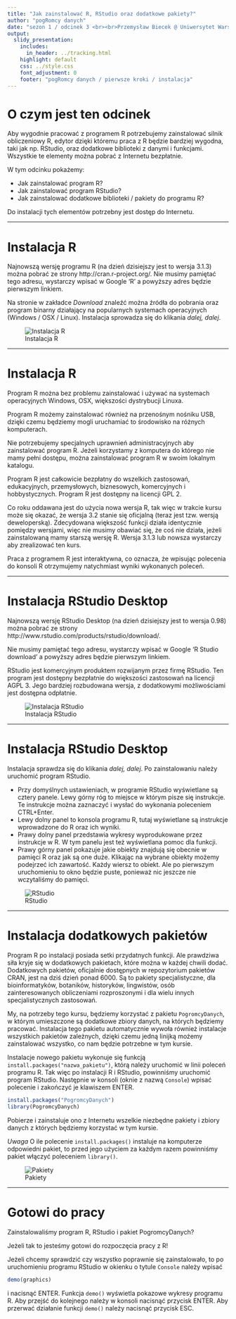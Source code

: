 ```yaml
---
title: "Jak zainstalować R, RStudio oraz dodatkowe pakiety?"
author: "pogRomcy danych"
date: "sezon 1 / odcinek 3 <br><br>Przemysław Biecek @ Uniwersytet Warszawski<br><br>Naciśnij `A` by zamienić slajdy na ciągły tekst. <br> Naciśnij `T` by wyświetlić spis treści."
output:
  slidy_presentation:
    includes:
      in_header: ../tracking.html
    highlight: default
    css: ../style.css
    font_adjustment: 0
    footer: "pogRomcy danych / pierwsze kroki / instalacja"
---
```


# O czym jest ten odcinek

Aby wygodnie pracować z programem R potrzebujemy zainstalować silnik obliczeniowy R, edytor dzięki któremu praca z R będzie bardziej wygodna, taki jak np. RStudio, oraz dodatkowe biblioteki z danymi i funkcjami. Wszystkie te elementy można pobrać z Internetu bezpłatnie.

W tym odcinku pokażemy:

- Jak zainstalować program R?
- Jak zainstalować program RStudio?
- Jak zainstalować dodatkowe biblioteki / pakiety do programu R?

Do instalacji tych elementów potrzebny jest dostęp do Internetu.

---

# Instalacja R

Najnowszą wersję programu R (na dzień dzisiejszy jest to wersja 3.1.3) można pobrać ze strony
http://cran.r-project.org/.
Nie musimy pamiętać tego adresu, wystarczy wpisać w Google ‘R’ a powyższy adres będzie pierwszym linkiem.

Na stronie w zakładce *Download* znaleźć można źródła do pobrania oraz program binarny działający na popularnych systemach operacyjnych (Windows / OSX / Linux). Instalacja sprowadza się do klikania *dalej, dalej*. 


![Instalacja R](figs/installR.png)

---

# Instalacja R

Program R można bez problemu zainstalować i używać na systemach operacyjnych Windows, OSX, większości dystrybucji Linuxa.

Program R możemy zainstalować również na przenośnym nośniku USB, dzięki czemu będziemy mogli uruchamiać to środowisko na różnych komputerach.

Nie potrzebujemy specjalnych uprawnień administracyjnych aby zainstalować program R. Jeżeli korzystamy z komputera do którego nie mamy pełni dostępu, można zainstalować program R w swoim lokalnym katalogu. 

Program R jest całkowicie bezpłatny do wszelkich zastosowań, edukacyjnych, przemysłowych, biznesowych, komercyjnych i hobbystycznych. Program R jest dostępny na licencji GPL 2.

Co roku oddawana jest do użycia nowa wersja R, tak więc w trakcie kursu może się okazać, że wersja 3.2 stanie się oficjalną (teraz jest tzw. wersją deweloperską). Zdecydowana większość funkcji działa identycznie pomiędzy wersjami, więc nie musimy obawiać się, że coś nie działa, jeżeli zainstalowaną mamy starszą wersję R. Wersja 3.1.3 lub nowsza wystarczy aby zrealizować ten kurs.

Praca z programem R jest interaktywna, co oznacza, że wpisując polecenia do konsoli R otrzymujemy natychmiast wyniki wykonanych poleceń.

---

# Instalacja RStudio Desktop

Najnowszą wersję RStudio Desktop (na dzień dzisiejszy jest to wersja 0.98) można pobrać ze strony
http://www.rstudio.com/products/rstudio/download/.

Nie musimy pamiętać tego adresu, wystarczy wpisać w Google ‘R Studio download’ a powyższy adres będzie pierwszym linkiem.

RStudio jest komercyjnym produktem rozwijanym przez firmę RStudio. Ten program jest dostępny bezpłatnie do większości zastosowań na licencji AGPL 3. Jego bardziej rozbudowana wersja, z dodatkowymi możliwościami jest dostępna odpłatnie.

![Instalacja RStudio](figs/installRStudio.png)

---

# Instalacja RStudio Desktop

Instalacja sprawdza się do klikania *dalej, dalej*. Po zainstalowaniu należy uruchomić program RStudio.

* Przy domyślnych ustawieniach, w programie RStudio wyświetlane są cztery panele. Lewy górny róg to miejsce w którym pisze się instrukcje. Te instrukcje można zaznaczyć i wysłać do wykonania poleceniem CTRL+Enter. 
* Lewy dolny panel to konsola programu R, tutaj wyświetlane są instrukcje wprowadzone do R oraz ich wyniki.
* Prawy dolny panel przedstawia wykresy wyprodukowane przez instrukcje w R. W tym panelu jest też wyświetlana pomoc dla funkcji.
* Prawy górny panel pokazuje jakie obiekty znajdują się obecnie w pamięci R oraz jak są one duże.  Klikając na wybrane obiekty możemy podejrzeć ich zawartość. Każdy wiersz to obiekt. Ale po pierwszym uruchomieniu to okno będzie puste, ponieważ nic jeszcze nie wczytaliśmy do pamięci.


![RStudio](figs/RStudio.png)


---

# Instalacja dodatkowych pakietów

Program R po instalacji posiada setki przydatnych funkcji. Ale prawdziwa siła kryje się w dodatkowych pakietach, które można w każdej chwili dodać. 
Dodatkowych pakietów, oficjalnie dostępnych w repozytorium pakietów CRAN, jest na dziś dzień ponad 6000. 
Są to pakiety specjalistyczne, dla bioinformatyków, botaników, historyków, lingwistów, osób zainteresowanych obliczeniami rozproszonymi i dla wielu innych specjalistycznych zastosowań.

My, na potrzeby tego kursu, będziemy korzystać z pakietu `PogromcyDanych`, w którym umieszczone są dodatkowe zbiory danych, na których będziemy pracować. Instalacja tego pakietu automatycznie wywoła również instalacje wszystkich pakietów zależnych, dzięki czemu jedną linijką możemy zainstalować wszystko, co nam będzie potrzebne w tym kursie.

Instalacje nowego pakietu wykonuje się funkcją `install.packages("nazwa_pakietu")`, którą należy uruchomić w linii poleceń programu R.
Tak więc po instalacji R i RStudio, powinniśmy uruchomić program RStudio. Następnie w konsoli (oknie z nazwą `Console`) wpisać polecenie i zakończyć je klawiszem ENTER.

```r
install.packages("PogromcyDanych")
library(PogromcyDanych)
```

Pobierze i zainstaluje ono z Internetu wszelkie niezbędne pakiety i zbiory danych z których będziemy korzystać w tym kursie.

*Uwaga* O ile polecenie `install.packages()` instaluje na komputerze odpowiedni pakiet, to przed jego użyciem za każdym razem powinniśmy pakiet włączyć poleceniem `library()`.

![Pakiety](figs/install_packages.png)

---

# Gotowi do pracy

Zainstalowaliśmy program R, RStudio i pakiet PogromcyDanych?

Jeżeli tak to jesteśmy gotowi do rozpoczęcia pracy z R!

Jeżeli chcemy sprawdzić czy wszystko poprawnie się zainstalowało, to po uruchomieniu programu RStudio w okienku o tytule `Console` należy wpisać 

```r
demo(graphics)
```

i nacisnąć ENTER. Funkcja `demo()` wyświetla pokazowe wykresy programu R. Aby przejść do kolejnego należy w konsoli nacisnąć przycisk ENTER. Aby przerwać działanie funkcji `demo()` należy nacisnąć przycisk ESC.


